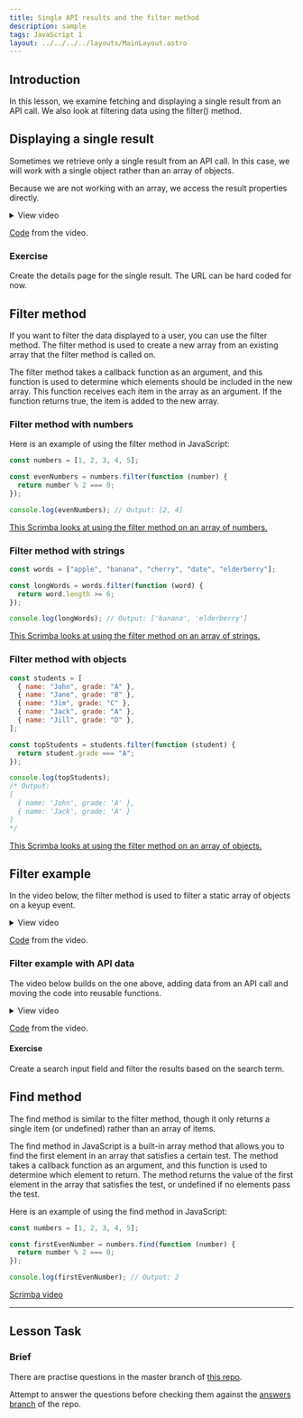 ```yaml
---
title: Single API results and the filter method
description: sample
tags: JavaScript 1
layout: ../../../../layouts/MainLayout.astro
---
```


## Introduction

In this lesson, we examine fetching and displaying a single result from an API call. We also look at filtering data using the filter() method.

## Displaying a single result

Sometimes we retrieve only a single result from an API call. In this case, we will work with a single object rather than an array of objects.

Because we are not working with an array, we access the result properties directly.

<details>
  <summary>View video</summary>

    <iframe
        src="https://player.vimeo.com/video/453002751?h=9420e026bd&amp;badge=0&amp;autopause=0&amp;player_id=0&amp;app_id=58479"
        width="2560"
        height="1080"
        frameborder="0"
        allow="autoplay; fullscreen; picture-in-picture"
        allowfullscreen
        title="Fetching and displaying a single result from an API call"></iframe>

</details>

[Code](https://github.com/NoroffFEU/get-requests-fetching-a-single-result) from the video.

### Exercise

Create the details page for the single result. The URL can be hard coded for now.

## Filter method

If you want to filter the data displayed to a user, you can use the filter method. The filter method is used to create a new array from an existing array that the filter method is called on.

The filter method takes a callback function as an argument, and this function is used to determine which elements should be included in the new array. This function receives each item in the array as an argument. If the function returns true, the item is added to the new array.

### Filter method with numbers

Here is an example of using the filter method in JavaScript:

```js
const numbers = [1, 2, 3, 4, 5];

const evenNumbers = numbers.filter(function (number) {
  return number % 2 === 0;
});

console.log(evenNumbers); // Output: [2, 4]
```

[This Scrimba looks at using the filter method on an array of numbers.](https://scrimba.com/scrim/cvwqVzT8)

### Filter method with strings

```js
const words = ["apple", "banana", "cherry", "date", "elderberry"];

const longWords = words.filter(function (word) {
  return word.length >= 6;
});

console.log(longWords); // Output: ['banana', 'elderberry']
```

[This Scrimba looks at using the filter method on an array of strings.](https://scrimba.com/scrim/cpMKVPTa)

### Filter method with objects

```js
const students = [
  { name: "John", grade: "A" },
  { name: "Jane", grade: "B" },
  { name: "Jim", grade: "C" },
  { name: "Jack", grade: "A" },
  { name: "Jill", grade: "D" },
];

const topStudents = students.filter(function (student) {
  return student.grade === "A";
});

console.log(topStudents);
/* Output:
[ 
  { name: 'John', grade: 'A' },
  { name: 'Jack', grade: 'A' }
]
*/
```

[This Scrimba looks at using the filter method on an array of objects.](https://scrimba.com/scrim/cwwvEJt9)

## Filter example

In the video below, the filter method is used to filter a static array of objects on a keyup event.

<details>
  <summary>View video</summary>

<iframe
  src="https://player.vimeo.com/video/457404171?h=47b82295b4&amp;badge=0&amp;autopause=0&amp;player_id=0&amp;app_id=58479"
  width="2560"
  height="1080"
  frameborder="0"
  allow="autoplay; fullscreen; picture-in-picture"
  allowfullscreen
  title="Filter method example"
></iframe>

</details>

[Code](https://github.com/NoroffFEU/filter-example) from the video.

### Filter example with API data

The video below builds on the one above, adding data from an API call and moving the code into reusable functions.

<details>
  <summary>View video</summary>
  <iframe
    src="https://player.vimeo.com/video/457423739?h=2f671f7298&amp;badge=0&amp;autopause=0&amp;player_id=0&amp;app_id=58479"
    width="1280"
    height="720"
    frameborder="0"
    allow="autoplay; fullscreen; picture-in-picture"
    allowfullscreen
    title="Filter example with API data"
  ></iframe>
</details>

[Code](https://github.com/NoroffFEU/filter-example-with-api-call) from the video.

#### Exercise

Create a search input field and filter the results based on the search term.

## Find method

The find method is similar to the filter method, though it only returns a single item (or undefined) rather than an array of items.

The find method in JavaScript is a built-in array method that allows you to find the first element in an array that satisfies a certain test. The method takes a callback function as an argument, and this function is used to determine which element to return. The method returns the value of the first element in the array that satisfies the test, or undefined if no elements pass the test.

Here is an example of using the find method in JavaScript:

```js
const numbers = [1, 2, 3, 4, 5];

const firstEvenNumber = numbers.find(function (number) {
  return number % 2 === 0;
});

console.log(firstEvenNumber); // Output: 2
```

[Scrimba video](https://scrimba.com/scrim/cVvLZLhp)

---

## Lesson Task

### Brief

There are practise questions in the master branch of [this repo](https://github.com/NoroffFEU/lesson-task-js1-module4-lesson2).

Attempt to answer the questions before checking them against the [answers branch](https://github.com/NoroffFEU/lesson-task-js1-module4-lesson2/tree/answers) of the repo.
